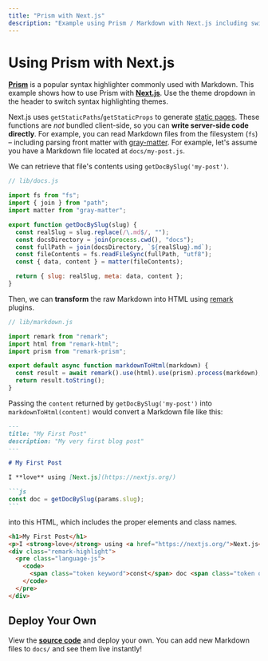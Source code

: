 ```yaml
---
title: "Prism with Next.js"
description: "Example using Prism / Markdown with Next.js including switching syntax highlighting themes."
---
```


# Using Prism with Next.js

[**Prism**](https://prismjs.com/) is a popular syntax highlighter commonly used with Markdown.
This example shows how to use Prism with [**Next.js**](https://nextjs.org/). Use the theme dropdown
in the header to switch syntax highlighting themes.

Next.js uses `getStaticPaths`/`getStaticProps` to generate [static pages](https://nextjs.org/docs/basic-features/data-fetching). These functions are _not_ bundled client-side, so you can **write server-side code directly**. For example, you can read Markdown files from the filesystem (`fs`) – including parsing front matter with [gray-matter](https://github.com/jonschlinkert/gray-matter). For example, let's assume you have a Markdown file located at `docs/my-post.js`.

We can retrieve that file's contents using `getDocBySlug('my-post')`.

```js
// lib/docs.js

import fs from "fs";
import { join } from "path";
import matter from "gray-matter";

export function getDocBySlug(slug) {
  const realSlug = slug.replace(/\.md$/, "");
  const docsDirectory = join(process.cwd(), "docs");
  const fullPath = join(docsDirectory, `${realSlug}.md`);
  const fileContents = fs.readFileSync(fullPath, "utf8");
  const { data, content } = matter(fileContents);

  return { slug: realSlug, meta: data, content };
}
```

Then, we can **transform** the raw Markdown into HTML using [remark](https://github.com/remarkjs/remark) plugins.

```js
// lib/markdown.js

import remark from "remark";
import html from "remark-html";
import prism from "remark-prism";

export default async function markdownToHtml(markdown) {
  const result = await remark().use(html).use(prism).process(markdown);
  return result.toString();
}
```

Passing the `content` returned by `getDocBySlug('my-post')` into `markdownToHtml(content)`
would convert a Markdown file like this:

````markdown
---
title: "My First Post"
description: "My very first blog post"
---

# My First Post

I **love** using [Next.js](https://nextjs.org/)

```js
const doc = getDocBySlug(params.slug);
```
````

into this HTML, which includes the proper elements and class names.

```html
<h1>My First Post</h1>
<p>I <strong>love</strong> using <a href="https://nextjs.org/">Next.js</a></p>
<div class="remark-highlight">
  <pre class="language-js">
    <code>
      <span class="token keyword">const</span> doc <span class="token operator">=</span> <span class="token function">getDocBySlug</span><span class="token punctuation">(</span>params<span class="token punctuation">.</span><span class="token property-access">slug</span><span class="token punctuation">)</span><span class="token punctuation">;</span>
    </code>
  </pre>
</div>
```

## Deploy Your Own

View the [**source code**](https://github.com/leerob/nextjs-prism-markdown) and deploy your own. You can add new Markdown files to `docs/` and see them live instantly!
